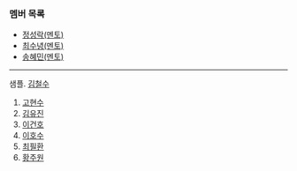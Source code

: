 ### 멤버 목록

- [정성락(멘토)](https://argo-oss.github.io/2024/members/JungSungRock)
- [최수녕(멘토)](https://argo-oss.github.io/2024/members/ChoiSooNyeong)
- [송혜민(멘토)](https://argo-oss.github.io/2024/members/SongHaeMin)

---

샘플. [김철수](https://argo-oss.github.io/2024/members/KimCheolSu)

1. [고현수](https://argo-oss.github.io/2024/members/KoHyunSu)
1. [김유진](members/EugeneKim)
1. [이건호](https://argo-oss.github.io/2024/members/KunhoLee)
1. [이호수](https://argo-oss.github.io/2024/members/Leehosu)
1. [최필환](https://argo-oss.github.io/2024/members/ChoiPilHwan)
1. [황주원](https://argo-oss.github.io/2024/members/HwangJuWon)